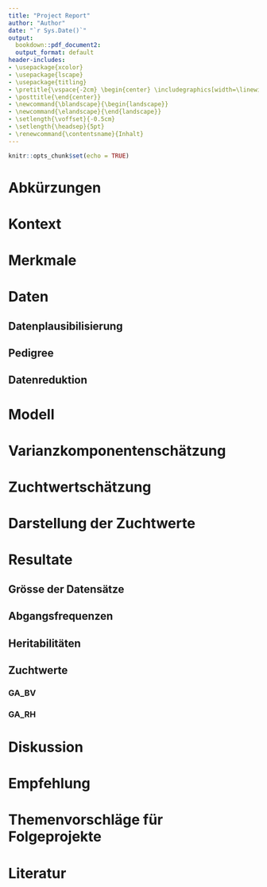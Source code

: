 ```yaml
---
title: "Project Report"
author: "Author"
date: "`r Sys.Date()`"
output:
  bookdown::pdf_document2: 
  output_format: default
header-includes:
- \usepackage{xcolor}
- \usepackage{lscape}  
- \usepackage{titling}
- \pretitle{\vspace{-2cm} \begin{center} \includegraphics[width=\linewidth]{logo/quag_logo.png}\LARGE\\}
- \posttitle{\end{center}}
- \newcommand{\blandscape}{\begin{landscape}}
- \newcommand{\elandscape}{\end{landscape}}
- \setlength{\voffset}{-0.5cm}
- \setlength{\headsep}{5pt}
- \renewcommand{\contentsname}{Inhalt}
---
```


```r
knitr::opts_chunk$set(echo = TRUE)
```

\newpage

# Abkürzungen


# Kontext


# Merkmale


# Daten

## Datenplausibilisierung

## Pedigree

## Datenreduktion


# Modell


# Varianzkomponentenschätzung


# Zuchtwertschätzung


# Darstellung der Zuchtwerte


# Resultate

## Grösse der Datensätze

## Abgangsfrequenzen

## Heritabilitäten

## Zuchtwerte

### GA_BV

### GA_RH


# Diskussion


# Empfehlung


# Themenvorschläge für Folgeprojekte 


# Literatur


